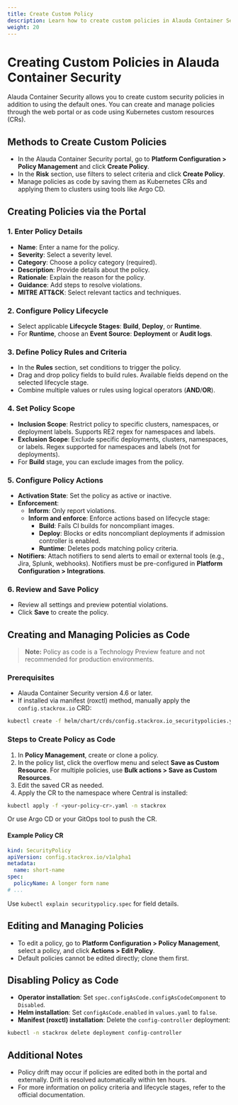 ```yaml
---
title: Create Custom Policy
description: Learn how to create custom policies in Alauda Container Security.
weight: 20
---
```


# Creating Custom Policies in Alauda Container Security

Alauda Container Security allows you to create custom security policies in addition to using the default ones. You can create and manage policies through the web portal or as code using Kubernetes custom resources (CRs).

## Methods to Create Custom Policies

- In the Alauda Container Security portal, go to **Platform Configuration > Policy Management** and click **Create Policy**.
- In the **Risk** section, use filters to select criteria and click **Create Policy**.
- Manage policies as code by saving them as Kubernetes CRs and applying them to clusters using tools like Argo CD.

## Creating Policies via the Portal

### 1. Enter Policy Details
- **Name**: Enter a name for the policy.
- **Severity**: Select a severity level.
- **Category**: Choose a policy category (required).
- **Description**: Provide details about the policy.
- **Rationale**: Explain the reason for the policy.
- **Guidance**: Add steps to resolve violations.
- **MITRE ATT&CK**: Select relevant tactics and techniques.

### 2. Configure Policy Lifecycle
- Select applicable **Lifecycle Stages**: **Build**, **Deploy**, or **Runtime**.
- For **Runtime**, choose an **Event Source**: **Deployment** or **Audit logs**.

### 3. Define Policy Rules and Criteria
- In the **Rules** section, set conditions to trigger the policy.
- Drag and drop policy fields to build rules. Available fields depend on the selected lifecycle stage.
- Combine multiple values or rules using logical operators (**AND**/**OR**).

### 4. Set Policy Scope
- **Inclusion Scope**: Restrict policy to specific clusters, namespaces, or deployment labels. Supports RE2 regex for namespaces and labels.
- **Exclusion Scope**: Exclude specific deployments, clusters, namespaces, or labels. Regex supported for namespaces and labels (not for deployments).
- For **Build** stage, you can exclude images from the policy.

### 5. Configure Policy Actions
- **Activation State**: Set the policy as active or inactive.
- **Enforcement**:
  - **Inform**: Only report violations.
  - **Inform and enforce**: Enforce actions based on lifecycle stage:
    - **Build**: Fails CI builds for noncompliant images.
    - **Deploy**: Blocks or edits noncompliant deployments if admission controller is enabled.
    - **Runtime**: Deletes pods matching policy criteria.
- **Notifiers**: Attach notifiers to send alerts to email or external tools (e.g., Jira, Splunk, webhooks). Notifiers must be pre-configured in **Platform Configuration > Integrations**.

### 6. Review and Save Policy
- Review all settings and preview potential violations.
- Click **Save** to create the policy.

## Creating and Managing Policies as Code

> **Note:** Policy as code is a Technology Preview feature and not recommended for production environments.

### Prerequisites
- Alauda Container Security version 4.6 or later.
- If installed via manifest (roxctl) method, manually apply the `config.stackrox.io` CRD:

```bash
kubectl create -f helm/chart/crds/config.stackrox.io_securitypolicies.yaml
```

### Steps to Create Policy as Code

1. In **Policy Management**, create or clone a policy.
2. In the policy list, click the overflow menu and select **Save as Custom Resource**. For multiple policies, use **Bulk actions > Save as Custom Resources**.
3. Edit the saved CR as needed.
4. Apply the CR to the namespace where Central is installed:

```bash
kubectl apply -f <your-policy-cr>.yaml -n stackrox
```

Or use Argo CD or your GitOps tool to push the CR.

#### Example Policy CR

```yaml
kind: SecurityPolicy
apiVersion: config.stackrox.io/v1alpha1
metadata:
  name: short-name
spec:
  policyName: A longer form name
# ...
```

Use `kubectl explain securitypolicy.spec` for field details.

## Editing and Managing Policies

- To edit a policy, go to **Platform Configuration > Policy Management**, select a policy, and click **Actions > Edit Policy**.
- Default policies cannot be edited directly; clone them first.

## Disabling Policy as Code

- **Operator installation**: Set `spec.configAsCode.configAsCodeComponent` to `Disabled`.
- **Helm installation**: Set `configAsCode.enabled` in `values.yaml` to `false`.
- **Manifest (roxctl) installation**: Delete the `config-controller` deployment:

```bash
kubectl -n stackrox delete deployment config-controller
```

## Additional Notes

- Policy drift may occur if policies are edited both in the portal and externally. Drift is resolved automatically within ten hours.
- For more information on policy criteria and lifecycle stages, refer to the official documentation.
